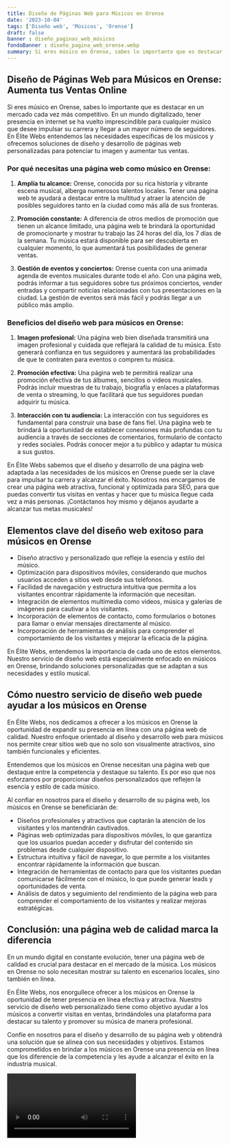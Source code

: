 ```yaml
---
title: Diseño de Páginas Web para Músicos en Orense
date: '2023-10-04'
tags: ['Diseño web', 'Músicos', 'Orense']
draft: false
banner : diseño_paginas_web_músicos
fondoBanner : diseño_pagina_web_orense.webp
summary: Si eres músico en Orense, sabes lo importante que es destacar en un mercado cada vez más competitivo. En un mundo digitalizado, tener presencia en internet se ha vuelto imprescindible para cualquier músico que desee impulsar su carrera y llegar a un mayor número de seguidores. En Élite Webs entendemos las necesidades específicas de los músicos y ofrecemos soluciones de diseño y desarrollo de páginas web personalizadas para potenciar tu imagen y aumentar tus ventas.
---
```


## Diseño de Páginas Web para Músicos en Orense: Aumenta tus Ventas Online

Si eres músico en Orense, sabes lo importante que es destacar en un mercado cada vez más competitivo. En un mundo digitalizado, tener presencia en internet se ha vuelto imprescindible para cualquier músico que desee impulsar su carrera y llegar a un mayor número de seguidores. En Élite Webs entendemos las necesidades específicas de los músicos y ofrecemos soluciones de diseño y desarrollo de páginas web personalizadas para potenciar tu imagen y aumentar tus ventas.

### Por qué necesitas una página web como músico en Orense:

1. **Amplía tu alcance:** Orense, conocida por su rica historia y vibrante escena musical, alberga numerosos talentos locales. Tener una página web te ayudará a destacar entre la multitud y atraer la atención de posibles seguidores tanto en la ciudad como más allá de sus fronteras.

2. **Promoción constante:** A diferencia de otros medios de promoción que tienen un alcance limitado, una página web te brindará la oportunidad de promocionarte y mostrar tu trabajo las 24 horas del día, los 7 días de la semana. Tu música estará disponible para ser descubierta en cualquier momento, lo que aumentará tus posibilidades de generar ventas.

3. **Gestión de eventos y conciertos:** Orense cuenta con una animada agenda de eventos musicales durante todo el año. Con una página web, podrás informar a tus seguidores sobre tus próximos conciertos, vender entradas y compartir noticias relacionadas con tus presentaciones en la ciudad. La gestión de eventos será más fácil y podrás llegar a un público más amplio.

### Beneficios del diseño web para músicos en Orense:

1. **Imagen profesional:** Una página web bien diseñada transmitirá una imagen profesional y cuidada que reflejará la calidad de tu música. Esto generará confianza en tus seguidores y aumentará las probabilidades de que te contraten para eventos o compren tu música.

2. **Promoción efectiva:** Una página web te permitirá realizar una promoción efectiva de tus álbumes, sencillos o videos musicales. Podrás incluir muestras de tu trabajo, biografía y enlaces a plataformas de venta o streaming, lo que facilitará que tus seguidores puedan adquirir tu música.

3. **Interacción con tu audiencia:** La interacción con tus seguidores es fundamental para construir una base de fans fiel. Una página web te brindará la oportunidad de establecer conexiones más profundas con tu audiencia a través de secciones de comentarios, formulario de contacto y redes sociales. Podrás conocer mejor a tu público y adaptar tu música a sus gustos.

En Élite Webs sabemos que el diseño y desarrollo de una página web adaptada a las necesidades de los músicos en Orense puede ser la clave para impulsar tu carrera y alcanzar el éxito. Nosotros nos encargamos de crear una página web atractiva, funcional y optimizada para SEO, para que puedas convertir tus visitas en ventas y hacer que tu música llegue cada vez a más personas. ¡Contáctanos hoy mismo y déjanos ayudarte a alcanzar tus metas musicales!

<GifSeo />

<Cta />

## Elementos clave del diseño web exitoso para músicos en Orense

- Diseño atractivo y personalizado que refleje la esencia y estilo del músico.
- Optimización para dispositivos móviles, considerando que muchos usuarios acceden a sitios web desde sus teléfonos.
- Facilidad de navegación y estructura intuitiva que permita a los visitantes encontrar rápidamente la información que necesitan.
- Integración de elementos multimedia como videos, música y galerías de imágenes para cautivar a los visitantes.
- Incorporación de elementos de contacto, como formularios o botones para llamar o enviar mensajes directamente al músico.
- Incorporación de herramientas de análisis para comprender el comportamiento de los visitantes y mejorar la eficacia de la página.

En Élite Webs, entendemos la importancia de cada uno de estos elementos. Nuestro servicio de diseño web está especialmente enfocado en músicos en Orense, brindando soluciones personalizadas que se adaptan a sus necesidades y estilo musical.

## Cómo nuestro servicio de diseño web puede ayudar a los músicos en Orense

En Élite Webs, nos dedicamos a ofrecer a los músicos en Orense la oportunidad de expandir su presencia en línea con una página web de calidad. Nuestro enfoque orientado al diseño y desarrollo web para músicos nos permite crear sitios web que no solo son visualmente atractivos, sino también funcionales y eficientes.

Entendemos que los músicos en Orense necesitan una página web que destaque entre la competencia y destaque su talento. Es por eso que nos esforzamos por proporcionar diseños personalizados que reflejen la esencia y estilo de cada músico.

Al confiar en nosotros para el diseño y desarrollo de su página web, los músicos en Orense se beneficiarán de:

- Diseños profesionales y atractivos que captarán la atención de los visitantes y los mantendrán cautivados.
- Páginas web optimizadas para dispositivos móviles, lo que garantiza que los usuarios puedan acceder y disfrutar del contenido sin problemas desde cualquier dispositivo.
- Estructura intuitiva y fácil de navegar, lo que permite a los visitantes encontrar rápidamente la información que buscan.
- Integración de herramientas de contacto para que los visitantes puedan comunicarse fácilmente con el músico, lo que puede generar leads y oportunidades de venta.
- Análisis de datos y seguimiento del rendimiento de la página web para comprender el comportamiento de los visitantes y realizar mejoras estratégicas.

## Conclusión: una página web de calidad marca la diferencia

En un mundo digital en constante evolución, tener una página web de calidad es crucial para destacar en el mercado de la música. Los músicos en Orense no solo necesitan mostrar su talento en escenarios locales, sino también en línea.

En Élite Webs, nos enorgullece ofrecer a los músicos en Orense la oportunidad de tener presencia en línea efectiva y atractiva. Nuestro servicio de diseño web personalizado tiene como objetivo ayudar a los músicos a convertir visitas en ventas, brindándoles una plataforma para destacar su talento y promover su música de manera profesional.

Confíe en nosotros para el diseño y desarrollo de su página web y obtendrá una solución que se alinea con sus necesidades y objetivos. Estamos comprometidos en brindar a los músicos en Orense una presencia en línea que los diferencie de la competencia y les ayude a alcanzar el éxito en la industria musical.

<Video />

<CtaBot job='Músicos' city='Orense'/>

<Gmaps query='Orense+españa+maps' />